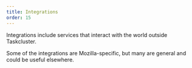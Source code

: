```yaml
---
title: Integrations
order: 15
---
```


Integrations include services that interact with the world outside Taskcluster.

Some of the integrations are Mozilla-specific, but many are general and could
be useful elsewhere.
